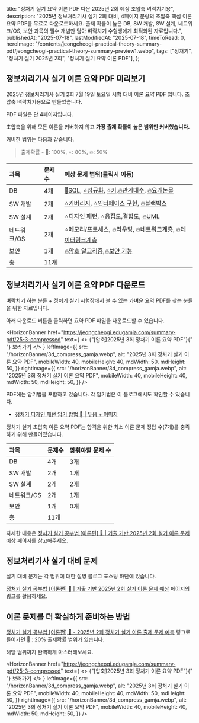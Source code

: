 
  title: "정처기 실기 요약 이론 PDF 다운 2025년 2회 예상 초압축 벼락치기용",
  description:
    "2025년 정보처리기사 실기 2회 대비, 4페이지 분량의 초압축 핵심 이론 요약 PDF를 무료로 다운로드하세요. 출제 확률이 높은 DB, SW 개발, SW 설계, 네트워크/OS, 보안 과목의 필수 개념만 담아 벼락치기 수험생에게 최적화된 자료입니다.",
  publishedAt: "2025-07-18",
  lastModifiedAt: "2025-07-18",
  timeToRead: 0,
  heroImage:
    "/contents/jeongcheogi-practical-theory-summary-pdf/jeongcheogi-practical-theory-summary-preview1.webp",
  tags: ["정처기", "정처기 실기 2025년 2회", "정처기 실기 요약 이론 PDF"],
};

## 정보처리기사 실기 이론 요약 PDF 미리보기

2025년 정보처리기사 실기 2회 7월 19일 토요일 시험 대비 이론 요약 PDF 입니다. 초압축 벼락치기용으로 만들었습니다.

<ImageWithCaption
  src="/contents/jeongcheogi-practical-theory-summary-pdf/jeongcheogi-practical-theory-summary-preview1.webp"
  alt="정처기 실기 요약 이론 pdf 다운 2025년 2회 예상 초압축 벼락치기용 미리보기"
  caption="정처기 실기 요약 이론 pdf 다운 2025년 2회 예상 초압축 벼락치기용 미리보기"
  width={1170}
  height={1170}
/>

PDF 파일은 단 4페이지입니다.

초압축을 위해 모든 이론을 커버하지 않고 **가장 출제 확률이 높은 범위만 커버했습니다.**

커버한 범위는 다음과 같습니다.

> 출제확률 - 💯: 100%, ⭐️: 80%, 🔥: 50%

| 과목        | 문제수 | 예상 문제 범위(클릭시 이동)                                                                                                                                                                                                                             |
| :---------- | :----- | :------------------------------------------------------------------------------------------------------------------------------------------------------------------------------------------------------------------------------------------------------ |
| DB          | 4개    | [💯SQL](/ko/blog/sql-for-exam), [⭐️정규화](/ko/blog/db-normalization-for-exam), [⭐️키](/ko/blog/db-key-for-exam),[🔥관계대수](/ko/blog/relational-algebra-for-exam), [🔥요개논물](/ko/blog/data-model-for-exam)                                       |
| SW 개발     | 2개    | [⭐️커버리지](/ko/blog/test-coverage-for-exam), [⭐️인터페이스 구현](/ko/blog/interface-implementation-for-exam), [🔥블랙박스](/ko/blog/blackbox-test-for-exam)                                                                                         |
| SW 설계     | 2개    | [⭐️디자인 패턴](/ko/blog/gof-design-pattern-cheat-sheet), [⭐️응집도,결합도](/ko/blog/module-cohesion-coupling), [🔥UML](/ko/blog/uml-diagram-4-1-view)                                                                                                |
| 네트워크/OS | 2개    | ⭐️[메모리](/ko/blog/page-replacement-for-exam)/[프로세스](/ko/blog/process-scheduling-for-exam), [🔥라우팅](/ko/blog/routing-protocol), [🔥네트워크계층](/ko/blog/network-protocol-for-exam), [🔥데이터링크계층](/ko/blog/data-link-protocol-for-exam) |
| 보안        | 1개    | [🔥암호 알고리즘](/ko/blog/cryptography-algorithms-for-exam),[🔥보안 기능](/ko/blog/authentication-for-exam)                                                                                                                                            |
| 총          | 11개   |

<ImageWithCaption
  src="/contents/jeongcheogi-practical-theory-summary-pdf/jeongcheogi-practical-theory-summary-preview2.webp"
  alt="정처기 실기 요약 이론 pdf 다운 2025년 2회 예상 초압축 벼락치기용 미리보기"
  caption="정처기 실기 요약 이론 pdf 다운 2025년 2회 예상 초압축 벼락치기용 미리보기"
  width={1149}
  height={1149}
/>

## 정보처리기사 실기 이론 요약 PDF 다운로드

벼락치기 하는 분들 + 정처기 실기 시험장에서 볼 수 있는 가벼운 요약 PDF를 찾는 분들을 위한 자료입니다.

아래 다운로드 버튼을 클릭하면 요약 PDF 파일을 다운로드할 수 있습니다.

<DownloadButton
  slug="jeongcheogi-practical-theory-summary-pdf"
  pdfUrl="/contents/jeongcheogi-practical-theory-summary-pdf/kimjaahyun-jeongcheogi-theory-summary-2025-2.pdf"
  fileName="김재현-정처기-실기-이론-초압축-요약_2025-2.pdf"
/>

<HorizonBanner
  href="https://jeongcheogi.edugamja.com/summary-pdf/25-3-compressed"
  text={
    <>
      {"[압축]2025년 3회 정처기 이론 요약 PDF"}{" "}
      <span className="text-red-500">보러가기</span>
    </>
  }
  leftImage={{
    src: "/horizonBanner/3d_compress_gamja.webp",
    alt: "2025년 3회 정처기 실기 이론 요약 PDF",
    mobileWidth: 40,
    mobileHeight: 40,
    mdWidth: 50,
    mdHeight: 50,
  }}
  rightImage={{
    src: "/horizonBanner/3d_compress_gamja.webp",
    alt: "2025년 3회 정처기 실기 이론 요약 PDF",
    mobileWidth: 40,
    mobileHeight: 40,
    mdWidth: 50,
    mdHeight: 50,
  }}
/>

<ImageWithCaption
  src="/contents/jeongcheogi-practical-theory-summary-pdf/jeongcheogi-practical-theory-summary-preview3.webp"
  alt="정처기 실기 요약 이론 pdf 다운 2025년 2회 예상 초압축 벼락치기용 미리보기"
  caption="정처기 실기 요약 이론 pdf 다운 2025년 2회 예상 초압축 벼락치기용 미리보기"
  width={1170}
  height={1170}
/>

PDF에는 암기법을 포함하고 있습니다. 각 암기법은 이 블로그에서도 확인할 수 있습니다.

- [정처기 디자인 패턴 암기 방법 👺 | 두음 + 이미지](/ko/blog/gof-design-pattern-cheat-sheet)

<ImageWithCaption
  src="/contents/jeongcheogi-practical-theory-summary-pdf/jeongcheogi-practical-theory-summary-preview4.webp"
  alt="정처기 실기 요약 이론 pdf 다운 2025년 2회 예상 초압축 벼락치기용 미리보기"
  caption="정처기 실기 요약 이론 pdf 다운 2025년 2회 예상 초압축 벼락치기용 미리보기"
  width={1170}
  height={1170}
/>

정처기 실기 초압축 이론 요약 PDF는 합격을 위한 최소 이론 문제 정답 수(7개)를 충족하기 위해 만들어졌습니다.

| 과목        | 문제수 | 맞춰야할 문제 수 |
| :---------- | :----- | :--------------- |
| DB          | 4개    | 3개              |
| SW 개발     | 2개    | 1개              |
| SW 설계     | 2개    | 2개              |
| 네트워크/OS | 2개    | 1개              |
| 보안        | 1개    | 0개              |
| 총          | 11개   |

자세한 내용은 [정처기 실기 공부법 [이론편] 👺 | 기출 기반 2025년 2회 실기 이론 문제 예상](/ko/blog/korean-information-processing-engineer-practical-exam-strategy) 페이지를 참고해주세요.

## 정보처리기사 실기 대비 문제

실기 대비 문제는 각 범위에 대한 설명 블로그 포스팅 하단에 있습니다.

[정처기 실기 공부법 [이론편] 👺 | 기출 기반 2025년 2회 실기 이론 문제 예상](/ko/blog/korean-information-processing-engineer-practical-exam-strategy) 페이지의 링크를 활용하세요.

## 이론 문제를 더 확실하게 준비하는 방법

[정처기 실기 공부법 [이론편] 👺 - 2025년 2회 정처기 실기 이론 출제 문제 예측](/ko/blog/korean-information-processing-engineer-practical-exam-strategy#2025년-2회-정처기-실기-이론-출제-문제-예측) 링크로 들어가면 🤔 : 20% 출제확률 범위가 있습니다.

해당 범위까지 완벽하게 마스터해보세요.

<DownloadButton
  slug="jeongcheogi-practical-theory-summary-pdf"
  pdfUrl="/contents/jeongcheogi-practical-theory-summary-pdf/kimjaahyun-jeongcheogi-theory-summary-2025-2.pdf"
  fileName="김재현-정처기-실기-이론-초압축-요약_2025-2.pdf"
/>

<HorizonBanner
  href="https://jeongcheogi.edugamja.com/summary-pdf/25-3-compressed"
  text={
    <>
      {"[압축]2025년 3회 정처기 이론 요약 PDF"}{" "}
      <span className="text-red-500">보러가기</span>
    </>
  }
  leftImage={{
    src: "/horizonBanner/3d_compress_gamja.webp",
    alt: "2025년 3회 정처기 실기 이론 요약 PDF",
    mobileWidth: 40,
    mobileHeight: 40,
    mdWidth: 50,
    mdHeight: 50,
  }}
  rightImage={{
    src: "/horizonBanner/3d_compress_gamja.webp",
    alt: "2025년 3회 정처기 실기 이론 요약 PDF",
    mobileWidth: 40,
    mobileHeight: 40,
    mdWidth: 50,
    mdHeight: 50,
  }}
/>
